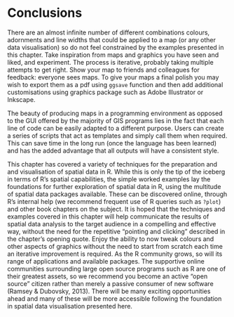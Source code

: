 Conclusions
=====================

There are an almost infinite number of different combinations colours, adornments and line widths that could be applied to a map (or any other data visualisation) so do not feel constrained by the examples presented in this chapter. Take inspiration from maps and graphics you have seen and liked, and experiment. The process is iterative, probably taking multiple attempts to get right. Show your map to friends and colleagues for feedback: everyone sees maps. To give your maps a final polish you may wish to export them as a pdf using `ggsave` function and then add additional customisations using graphics package such as Adobe Illustrator or Inkscape. 

The beauty of producing maps in a programming environment as opposed to the GUI offered by the majority of GIS programs lies in the fact that each line of code can be easily adapted to a different purpose. Users can create a series of scripts that act as templates and simply call them when required. This can save time in the long run (once the language has been learned) and has the added advantage that all outputs will have a consistent style. 

This chapter has covered a variety of techniques for the preparation and and visualisation of spatial data in R. While this is only the tip of the iceberg in terms of R's spatial capabilities, the simple worked examples lay the foundations for further exploration of spatial data in R, using the multitude of spatial data packages available. These can be discovered online, through R's internal help (we recommend frequent use of R queries such as `?plot`) and other book chapters on the subject. It is hoped that the techniques and examples covered in this chapter will help communicate the results of spatial data analysis to the target audience in a compelling and effective way, without the need for the repetitive "pointing and clicking" described in the chapter's opening quote. Enjoy the ability to now tweak colours and other aspects of graphics without the need to start from scratch each time an iterative improvement is required. As the R community grows, so will its range of applications and available packages. The supportive online communities surrounding large open source programs such as R are one of their greatest assets, so we recommend you become an active "open source" citizen rather than merely a passive consumer of new software (Ramsey & Dubovsky, 2013).  There will be many exciting opportunities ahead and many of these will be more accessible following the foundation in spatial data visualisation presented here.
